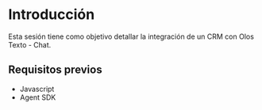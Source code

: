 # Introducción

Esta sesión tiene como objetivo detallar la integración de un CRM con Olos Texto - Chat.

## Requisitos previos

- Javascript
- Agent SDK